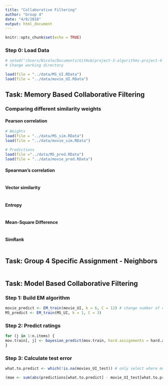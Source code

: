 ```yaml
---
title: "Collaborative Filtering"
author: "Group 4"
date: "4/8/2018"
output: html_document
---
```


```r
knitr::opts_chunk$set(echo = TRUE)
```

### Step 0: Load Data
```r
# setwd("/Users/Nicole/Documents/GitHub/project-3-algorithms-project-4-algorithms-group-4/doc")
# Change working directory 

load(file = "../data/MS_UI.RData")
load(file = "../data/movie_UI.RData")
```


## Task: Memory Based Collaborative Filtering

### Comparing different similarity weights
#### Pearson correlation
```r
# Weights
load(file = "../data/MS_sim.RData")
load(file = "../data/movie_sim.RData")

# Predictions
load(file ="../data/MS_pred.RData")
load(file = "../data/movie_pred.RData")
```

#### Spearman's correlation
```r

```

#### Vector similarity
```r

```


#### Entropy
```r

```


#### Mean-Square Difference
```r

```


#### SimRank
```r

```


## Task: Group 4 Specific Assignment - Neighbors 
```r

```



## Task: Model Based Collaborative Filtering

### Step 1: Build EM algorithm 
```r
movie_predict <- EM_train(movie_UI, k = 6, C = 12) # change number of clusters ???? 
MS_predict <- EM_train(MS_UI, k = 1, C = 3)
```

### Step 2: Predict ratings
```r
for (j in 1:n.items) {
mov.train[, j] <- bayesian_predict(mov.train, hard.assignments = hard.assignments, gamma = gamma)
}
```


### Step 3: Calculate test error
```r
what.to.predict <- which(!is.na(movies_UI_test)) # only select where movie_UI_test has rankings

(mae <- sum(abs(predictions[what.to.predict] - movie_UI_test[what.to.predict]))/length(what.to.predict)) # movie_UI_predicted is the predicted data 
```

